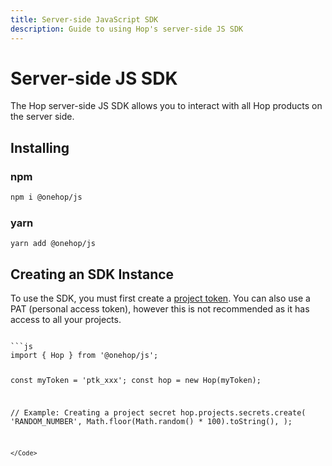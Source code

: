 ```yaml
---
title: Server-side JavaScript SDK
description: Guide to using Hop's server-side JS SDK
---
```



# Server-side JS SDK
The Hop server-side JS SDK allows you to interact with all Hop products on the server side.

## Installing

### npm
```bash
npm i @onehop/js
```

### yarn
```
yarn add @onehop/js
```


## Creating an SDK Instance

To use the SDK, you must first create a [project token](/reference/project_tokens). You can also use a PAT (personal access token), however this is not recommended as it has access to all your projects.

<Code>
```js
import { Hop } from '@onehop/js';

const myToken = 'ptk_xxx';
const hop = new Hop(myToken);

// Example: Creating a project secret
hop.projects.secrets.create(
	'RANDOM_NUMBER',
	Math.floor(Math.random() * 100).toString(),
);
```
</Code>